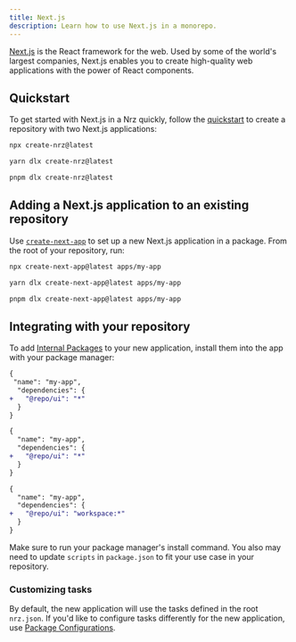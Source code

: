 ```yaml
---
title: Next.js
description: Learn how to use Next.js in a monorepo.
---
```



[Next.js](https://nextjs.org) is the React framework for the web. Used by some of the world's largest companies, Next.js enables you to create high-quality web applications with the power of React components.

## Quickstart

To get started with Next.js in a Nrz quickly, follow the [quickstart](/repo/docs/getting-started/installation) to create a repository with two Next.js applications:

<PackageManagerTabs>
<Tab>

```bash title="Terminal"
npx create-nrz@latest
```

</Tab>

<Tab>

```bash title="Terminal"
yarn dlx create-nrz@latest
```

</Tab>

<Tab>

```bash title="Terminal"
pnpm dlx create-nrz@latest
```

</Tab>
</PackageManagerTabs>

## Adding a Next.js application to an existing repository

Use [`create-next-app`](https://nextjs.org/docs/app/api-reference/create-next-app) to set up a new Next.js application in a package. From the root of your repository, run:

<PackageManagerTabs>
<Tab>

```bash title="Terminal"
npx create-next-app@latest apps/my-app
```

</Tab>

<Tab>

```bash title="Terminal"
yarn dlx create-next-app@latest apps/my-app
```

</Tab>

<Tab>

```bash title="Terminal"
pnpm dlx create-next-app@latest apps/my-app
```

</Tab>
</PackageManagerTabs>

## Integrating with your repository

To add [Internal Packages](/repo/docs/core-concepts/internal-packages) to your new application, install them into the app with your package manager:

<PackageManagerTabs>
<Tab>

```diff title="./apps/my-app/package.json"
{
 "name": "my-app",
  "dependencies": {
+   "@repo/ui": "*"
  }
}
```

</Tab>

<Tab>

```diff title="./apps/my-app/package.json"
{
  "name": "my-app",
  "dependencies": {
+   "@repo/ui": "*"
  }
}
```

</Tab>

<Tab>

```diff title="./apps/my-app/package.json"
{
  "name": "my-app",
  "dependencies": {
+   "@repo/ui": "workspace:*"
  }
}
```

</Tab>
</PackageManagerTabs>

Make sure to run your package manager's install command. You also may need to update `scripts` in `package.json` to fit your use case in your repository.

### Customizing tasks

By default, the new application will use the tasks defined in the root `nrz.json`. If you'd like to configure tasks differently for the new application, use [Package Configurations](/repo/docs/reference/package-configurations).
